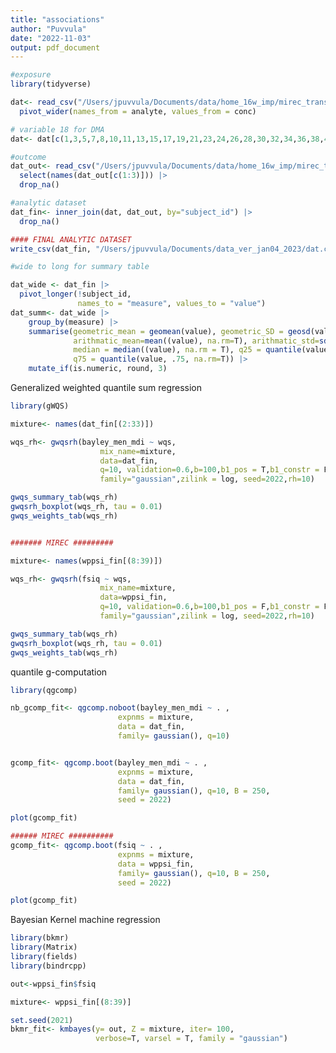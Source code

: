 ```yaml
---
title: "associations"
author: "Puvvula"
date: "2022-11-03"
output: pdf_document
---
```


```r
#exposure
library(tidyverse)

dat<- read_csv("/Users/jpuvvula/Documents/data/home_16w_imp/mirec_transf/home_exp_fin.csv") |>
  pivot_wider(names_from = analyte, values_from = conc)

# variable 18 for DMA
dat<- dat[c(1,3,5,7,8,10,11,13,15,17,19,21,23,24,26,28,30,32,34,36,38,40,41:50,52)] 

#outcome
dat_out<- read_csv("/Users/jpuvvula/Documents/data/home_16w_imp/mirec_transf/outcome_wide.csv") |>
  select(names(dat_out[c(1:3)])) |>
  drop_na()

#analytic dataset
dat_fin<- inner_join(dat, dat_out, by="subject_id") |>
  drop_na()

#### FINAL ANALYTIC DATASET
write_csv(dat_fin, "/Users/jpuvvula/Documents/data_ver_jan04_2023/dat.csv")

#wide to long for summary table

dat_wide <- dat_fin |> 
  pivot_longer(!subject_id,
               names_to = "measure", values_to = "value")
dat_summ<- dat_wide |> 
    group_by(measure) |>
    summarise(geometric_mean = geomean(value), geometric_SD = geosd(value),
              arithmatic_mean=mean((value), na.rm=T), arithmatic_std=sd((value), na.rm = T),
              median = median((value), na.rm = T), q25 = quantile(value, .25, na.rm=T),
              q75 = quantile(value, .75, na.rm=T)) |>
    mutate_if(is.numeric, round, 3)
```

Generalized weighted quantile sum regression
```r
library(gWQS)

mixture<- names(dat_fin[(2:33)])

wqs_rh<- gwqsrh(bayley_men_mdi ~ wqs,
                    mix_name=mixture,
                    data=dat_fin,
                    q=10, validation=0.6,b=100,b1_pos = T,b1_constr = F,
                    family="gaussian",zilink = log, seed=2022,rh=10)

gwqs_summary_tab(wqs_rh)
gwqsrh_boxplot(wqs_rh, tau = 0.01)
gwqs_weights_tab(wqs_rh)


####### MIREC #########

mixture<- names(wppsi_fin[(8:39)])

wqs_rh<- gwqsrh(fsiq ~ wqs,
                    mix_name=mixture,
                    data=wppsi_fin,
                    q=10, validation=0.6,b=100,b1_pos = F,b1_constr = F,
                    family="gaussian",zilink = log, seed=2022,rh=10)

gwqs_summary_tab(wqs_rh)
gwqsrh_boxplot(wqs_rh, tau = 0.01)
gwqs_weights_tab(wqs_rh)

```

quantile g-computation
```r
library(qgcomp)

nb_gcomp_fit<- qgcomp.noboot(bayley_men_mdi ~ . ,
                        expnms = mixture,
                        data = dat_fin,
                        family= gaussian(), q=10)


gcomp_fit<- qgcomp.boot(bayley_men_mdi ~ . ,
                        expnms = mixture,
                        data = dat_fin,
                        family= gaussian(), q=10, B = 250,
                        seed = 2022)

plot(gcomp_fit)

###### MIREC ##########
gcomp_fit<- qgcomp.boot(fsiq ~ . ,
                        expnms = mixture,
                        data = wppsi_fin,
                        family= gaussian(), q=10, B = 250,
                        seed = 2022)

plot(gcomp_fit)


```

Bayesian Kernel machine regression
```r
library(bkmr)
library(Matrix)
library(fields)
library(bindrcpp)

out<-wppsi_fin$fsiq

mixture<- wppsi_fin[(8:39)]

set.seed(2021)
bkmr_fit<- kmbayes(y= out, Z = mixture, iter= 100,
                   verbose=T, varsel = T, family = "gaussian")
```




